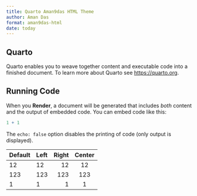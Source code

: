 ```yaml
---
title: Quarto Aman9das HTML Theme
author: Aman Das
format: aman9das-html
date: today
---
```


## Quarto

Quarto enables you to weave together content and executable code into a finished document. To learn more about Quarto see <https://quarto.org>.

## Running Code

When you **Render**, a document will be generated that includes *both* content and the output of embedded code. You can embed code like this:

```r
1 + 1
```

The `echo: false` option disables the printing of code (only output is displayed).

| Default | Left | Right | Center |
| ------- | :--- | ----: | :----: |
| 12      | 12   |    12 |   12   |
| 123     | 123  |   123 |  123   |
| 1       | 1    |     1 |   1    |
